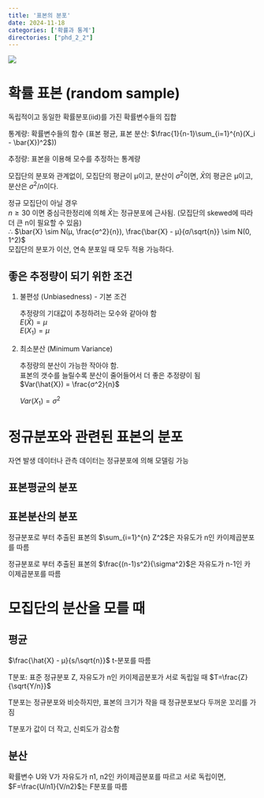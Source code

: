 ```yaml
---
title: '표본의 분포'
date: 2024-11-18
categories: ['확률과 통계']
directories: ["phd_2_2"]
---
```


![](/img/stat-thumb.jpg){.post-thumbnail}

# 확률 표본 (random sample)

독립적이고 동일한 확률분포(iid)를 가진 확률변수들의 집합

통계량: 확률변수들의 함수 (표본 평균, 표본 분산: $\frac{1}{n-1}\sum_{i=1}^{n}(X_i - \bar{X})^2$))

추정량: 표본을 이용해 모수를 추정하는 통계량

모집단의 분포와 관계없이, 모집단의 평균이 μ이고, 분산이 $σ^2$이면, $\bar{X}$의 평균은 μ이고, 분산은 $σ^2/n$이다.

정규 모집단이 아닐 경우  
$n \geq 30$ 이면 중심극한정리에 의해 $\bar{X}$는 정규분포에 근사됨. (모집단의 skewed에 따라 더 큰 n이 필요할 수 있음)  
∴ $\bar{X} \sim N(μ, \frac{σ^2}{n}), \frac{\bar{X} - μ}{σ/\sqrt{n}} \sim N(0, 1^2)$  
모집단의 분포가 이산, 연속 분포일 때 모두 적용 가능하다.

## 좋은 추정량이 되기 위한 조건

1. 불편성 (Unbiasedness) - 기본 조건
   
   추정량의 기대값이 추정하려는 모수와 같아야 함  
   $E(\hat{X}) = μ$  
   $E(X_1) = μ$

2. 최소분산 (Minimum Variance)
   
   추정량의 분산이 가능한 작아야 함.  
   표본의 갯수를 늘릴수록 분산이 줄어들어서 더 좋은 추정량이 됨  
   $Var(\hat{X}) = \frac{σ^2}{n}$

   $Var(X_1) = \sigma^2$

# 정규분포와 관련된 표본의 분포

자연 발생 데이터나 관측 데이터는 정규분포에 의해 모델링 가능

## 표본평균의 분포

## 표본분산의 분포

정규분포로 부터 추출된 표본의 $\sum_{i=1}^{n} Z^2$은 자유도가 n인 카이제곱분포를 따름

정규분포로 부터 추출된 표본의 $\frac{(n-1)s^2}{\sigma^2}$은 자유도가 n-1인 카이제곱분포를 따름

# 모집단의 분산을 모를 때

## 평균

$\frac{\hat{X} - μ}{s/\sqrt{n}}$ t-분포를 따름

T분포: 표준 정규분포 Z, 자유도가 n인 카이제곱분포가 서로 독립일 때 $T=\frac{Z}{\sqrt{Y/n}}$

T분포는 정규분포와 비슷하지만, 표본의 크기가 작을 때 정규분포보다 두꺼운 꼬리를 가짐

T분포가 값이 더 작고, 신뢰도가 감소함

## 분산

확률변수 U와 V가 자유도가 n1, n2인 카이제곱분포를 따르고 서로 독립이면, $F=\frac{U/n1}{V/n2}$는 F분포를 따름
